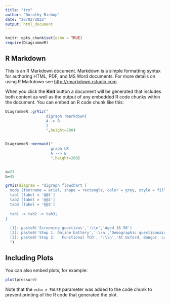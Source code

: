```yaml
---
title: "try"
author: "Dorothy Bishop"
date: "26/02/2022"
output: html_document
---
```


```r
knitr::opts_chunk$set(echo = TRUE)
require(DiagrammeR)
```

## R Markdown

This is an R Markdown document. Markdown is a simple formatting syntax for authoring HTML, PDF, and MS Word documents. For more details on using R Markdown see <http://rmarkdown.rstudio.com>.

When you click the **Knit** button a document will be generated that includes both content as well as the output of any embedded R code chunks within the document. You can embed an R code chunk like this:

```r
DiagrammeR::grViz("
                  digraph rmarkdown{
                  A -> B
                  }
                  ",height=200)


DiagrammeR::mermaid("
                    graph LR
                    A --> B
                    ",height=200)


a=23
b=45

grViz(diagram = "digraph flowchart {
  node [fontname = arial, shape = rectangle, color = grey, style = filled]
  tab1 [label = '@@1']
  tab2 [label = '@@2']
  tab3 [label = '@@3']
  
  tab1 -> tab2 -> tab3;
}
  
  [1]: paste0('Screening questions',':\\n','Aged 16-50')
  [2]: paste0('Step 1: Online battery',':\\n','Demographic questionnaire'  )  
  [3]: paste0('Step 2:   Functional TCD', ':\\n','At Oxford, Bangor, London, Lincoln, Lancaster, or UWA',':\\n','6 language tasks',':\\n','Planned N = 224',':\\n','Actual N = xxx')
  ")

```

## Including Plots

You can also embed plots, for example:

```r
plot(pressure)
```

Note that the `echo = FALSE` parameter was added to the code chunk to prevent printing of the R code that generated the plot.
